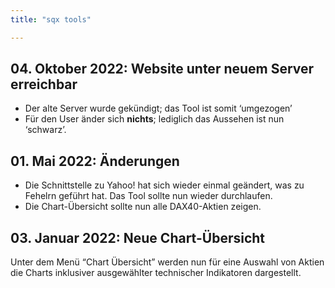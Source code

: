 ```yaml
---
title: "sqx tools"

---
```



## 04. Oktober 2022: Website unter neuem Server erreichbar

* Der alte Server wurde gekündigt; das Tool ist somit 'umgezogen'
* Für den User änder sich **nichts**; lediglich das Aussehen ist nun 'schwarz'.    


## 01. Mai 2022: Änderungen

* Die Schnittstelle zu Yahoo! hat sich wieder einmal geändert, was zu Fehelrn geführt hat. Das Tool sollte nun wieder durchlaufen.
* Die Chart-Übersicht sollte nun alle DAX40-Aktien zeigen.


## 03. Januar 2022: Neue Chart-Übersicht  

Unter dem Menü "Chart Übersicht" werden nun für eine Auswahl von Aktien die Charts inklusiver ausgewählter technischer Indikatoren dargestellt. 
